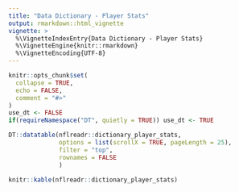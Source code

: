---
title: "Data Dictionary - Player Stats"
output: rmarkdown::html_vignette
vignette: >
  %\VignetteIndexEntry{Data Dictionary - Player Stats}
  %\VignetteEngine{knitr::rmarkdown}
  %\VignetteEncoding{UTF-8}
---

```{r, include = FALSE}
knitr::opts_chunk$set(
  collapse = TRUE,
  echo = FALSE,
  comment = "#>"
)
use_dt <- FALSE
if(requireNamespace("DT", quietly = TRUE)) use_dt <- TRUE
```

```{r eval = use_dt}
DT::datatable(nflreadr::dictionary_player_stats, 
              options = list(scrollX = TRUE, pageLength = 25),
              filter = "top",
              rownames = FALSE
              )
```

```{r eval = !use_dt}
knitr::kable(nflreadr::dictionary_player_stats)
```
